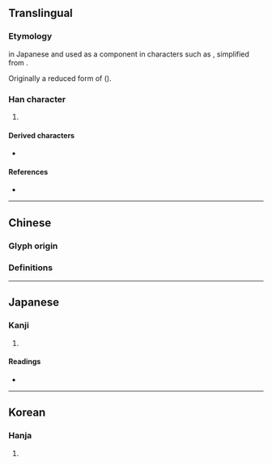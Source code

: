 {{character info/new}}
{{also|匆|怱|悤|总}}
==Translingual==

===Etymology===
{{Han simp|悤|f=囪|t=公}} in Japanese {{w|shinjitai}} and used as a component in characters such as {{l|mul|総}}, simplified from {{l|mul|總}}.

Originally a reduced form of {{l|mul|怱}} ({{Han compound|匆|心}}).

===Han character===
{{Han char|rn=61|rad=心|as=04|sn=7|four=|canj=CIP|ids=⿱公心}}

# {{alt-form|lang=mul|[[怱]]/[[匆]]}}

====Derived characters====
* {{l|mul|[[総]], [[聡]], [[倊]], [[捴]], [[棇]], [[焧]], [[㥖]], [[䐋]], [[䙂]], [[𢃧]], [[𢛌]], [[𤗉]], [[𤥼]], [[𧗺]], [[𧩟]], [[𨌪]], [[𨨟]], [[𫃄]], [[𩣭]], [[𩭤]], [[𢈳]], [[𪠎]], [[𥮨]], [[䓗]], [[𢚱]]}}

====References====
* {{Han ref|kx=0377.260|dkj=10366|dj=0705.130|hdz=42274.070|uh=5FE9|ud=24553}}

----

==Chinese==

===Glyph origin===
{{Han etym}}

===Definitions===
{{zh-see|匆|v|[[hastily]], [[hurriedly]]}}

----

==Japanese==

===Kanji===
{{ja-kanji|grade=|rs=心04}}

# {{alt-form|lang=ja|[[怱]]/[[匆]]}} {{gloss|to [[rush]], to be in a [[hurry]]}}

====Readings====
* {{ja-readings|on=[[そう]] (sō)|kun=[[にわか]] (niwaka), [[あわてる]] (awateru)}}

----

==Korean==

===Hanja===
{{ko-hanja|hangeul=총|rv=chong|mr=ch'ong}}

# {{defn|lang=ko|sort=心04}}
